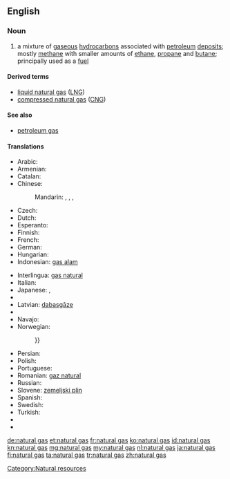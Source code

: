 ==English==
{{wikipedia}}

===Noun===
{{en-noun|head=[[natural]] [[gas]]|pl=natural gases|-}}

# a mixture of [[gaseous]] [[hydrocarbon]]s associated with [[petroleum]] [[deposit]]s; mostly [[methane]] with smaller amounts of [[ethane]], [[propane]] and [[butane]]; principally used as a [[fuel]]

====Derived terms====
* [[liquid natural gas]] ([[LNG]])
* [[compressed natural gas]] ([[CNG]])

====See also====
* [[petroleum gas]]

====Translations====
{{trans-top|mixture of gaseous hydrocarbons associated with petroleum deposits}}
* Arabic: {{t-|ar|غاز طبيعي|m|tr=ghaaz Tabii3iy}}
* Armenian: {{t|hy|բնական գազ|tr=bnakan gaz|sc=Armn}}
* Catalan: {{t-|ca|gas natural|m}}
* Chinese:
*: Mandarin: {{t-|cmn|天然氣|sc=Hani}}, {{t-|cmn|天然气|tr=tiānránqì|sc=Hani}}, {{t|cmn|天然煤氣|sc=Hani}}, {{t|cmn|天然煤气|tr=tiānrán méiqì|sc=Hani}}
* Czech: {{t-|cs|zemní plyn|m}}
* Dutch: {{t+|nl|aardgas|n}}
* Esperanto: {{t+|eo|tergaso}}
* Finnish: {{t+|fi|maakaasu}}
* French: {{t+|fr|gaz naturel|m}}
* German: {{t+|de|Erdgas|n}}
* Hungarian: {{t+|hu|földgáz}}
* Indonesian: [[gas alam]]
{{trans-mid}}
* Interlingua: [[gas natural]]
* Italian: {{t-|it|gas naturale|m}}
* Japanese: {{t-|ja|天然ガス|tr=てんねんガス, tennen-gasu}}, {{t-|ja|市ガス|tr=しガス, shi-gasu}}
* {{trreq|Kazakh}}
* Latvian: [[dabasgāze]] {{f}}
* {{trreq|Malay}}
* Navajo: {{tø|nv|níłchʼi łikoní}}
* Norwegian:
*: {{trreq|{{#invoke:language utilities|lookup_language|nb|names}}}}
* Persian: {{t|fa|گاز طبیعی|tr=gâz-e tabi'i|sc=fa-Arab}}
* Polish: {{t+|pl|gaz ziemny|m}}
* Portuguese: {{t+|pt|gás natural|m}}
* Romanian: [[gaz natural]] {{n}}
* Russian: {{t+|ru|природный газ|m|tr=priródnyj gaz}}
* Slovene: [[zemeljski plin]] {{m}}
* Spanish: {{t+|es|gas natural|m}}
* Swedish: {{t+|sv|naturgas|c}}
* Turkish: {{t+|tr|doğal gaz}}
* {{trreq|Turkmen}}
* {{trreq|Uzbek}}
{{trans-bottom}}

[[Category:Natural resources]]

[[de:natural gas]]
[[et:natural gas]]
[[fr:natural gas]]
[[ko:natural gas]]
[[id:natural gas]]
[[kn:natural gas]]
[[mg:natural gas]]
[[my:natural gas]]
[[nl:natural gas]]
[[ja:natural gas]]
[[fi:natural gas]]
[[ta:natural gas]]
[[tr:natural gas]]
[[zh:natural gas]]